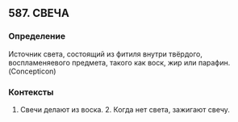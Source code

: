 ## 587. СВЕЧА
### Определение
Источник света, состоящий из фитиля внутри твёрдого, воспламеняевого предмета, такого как воск, жир или парафин. (Concepticon)

### Контексты
1. Свечи делают из воска. 2. Когда нет света, зажигают свечу.

